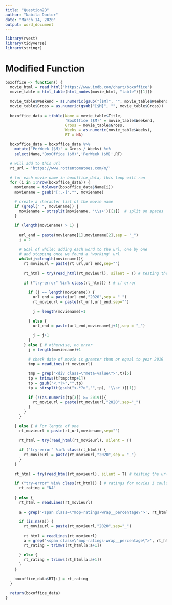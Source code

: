 ---
title: "Question2B"
author: "Nabila Doctor"
date: "March 14, 2020"
output: word_document
---

```{r, message=FALSE, warning=FALSE}
library(rvest)
library(tidyverse)
library(stringr)
```

# Modified Function
```{r, message=FALSE, warning=FALSE}
boxoffice <- function() {
  movie_html = read_html("https://www.imdb.com/chart/boxoffice")
  movie_table = html_table(html_nodes(movie_html, "table")[[1]])
  
  movie_table$Weekend = as.numeric(gsub("[$M]", "", movie_table$Weekend))
  movie_table$Gross = as.numeric(gsub("[$M]", "", movie_table$Gross))
  
  boxoffice_data = tibble(Name = movie_table$Title, 
                          'BoxOffice ($M)' = movie_table$Weekend,
                          Gross = movie_table$Gross, 
                          Weeks = as.numeric(movie_table$Weeks),
                          RT = NA)
  
  boxoffice_data = boxoffice_data %>% 
    mutate('PerWeek ($M)' = Gross / Weeks) %>% 
    select(Name,'BoxOffice ($M)','PerWeek ($M)',RT)
  
  # will add to this url
  rt_url = 'https://www.rottentomatoes.com/m/'
  
  # for each movie name in boxoffice_data, this loop will run
  for (i in 1:nrow(boxoffice_data)) {
    moviename = tolower(boxoffice_data$Name[i])
    moviename = gsub("[:.-]","", moviename)
    
    # create a character list of the movie name
    if (grepl(" ", moviename)) {
      moviename = strsplit(moviename, '\\s+')[[1]]  # split on spaces
    }
    
    if (length(moviename) > 1) {
      
      url_end = paste(moviename[1],moviename[2],sep = "_")
      j = 2
      
      # Goal of while: adding each word to the url, one by one
      # and stopping once we found a 'working' url
      while(j<=length(moviename)){
        rt_movieurl = paste(rt_url,url_end,sep="")
        
        rt_html = try(read_html(rt_movieurl), silent = T) # testing the url
        
        if ("try-error" %in% class(rt_html)) { # if error
          
          if (j == length(moviename)) {
            url_end = paste(url_end,"2020",sep = "_")
            rt_movieurl = paste(rt_url,url_end,sep="")
            
            j = length(moviename)+1
            
          } else {
            url_end = paste(url_end,moviename[j+1],sep = "_")
            
            j = j+1
          }
        } else { # otherwise, no error
          j = length(moviename)+1
          
          # check date of movie is greater than or equal to year 2019
          tmp = readLines(rt_movieurl)
            
          tmp = grep("<div class=\"meta-value\">",t)[5]
          tp = trimws(t[tmp:tmp+1])
          tp = gsub("<.*?>","",tp)
          tp = strsplit(gsub("<.*?>","",tp), '\\s+')[[1]]
          
          if (!(as.numeric(tp[3]) >= 2019)){
            rt_movieurl = paste(rt_movieurl,"2020",sep="_")
          }
        }
      }
      
    } else { # For length of one
      rt_movieurl = paste(rt_url,moviename,sep="")
      
      rt_html = try(read_html(rt_movieurl), silent = T)
      
      if ("try-error" %in% class(rt_html)) {
        rt_movieurl = paste(rt_movieurl,"2020",sep = "_")
      }
    }
    
    rt_html = try(read_html(rt_movieurl), silent = T) # testing the url
    
    if ("try-error" %in% class(rt_html)) { # ratings for movies I couldn't match
      rt_rating = "NA"
      
    } else {
      rt_html = readLines(rt_movieurl)
      
      a = grep('<span class=\"mop-ratings-wrap__percentage\">', rt_html)[1]
      
      if (is.na(a)) {
        rt_movieurl = paste(rt_movieurl,"2020",sep="_")
        
        rt_html = readLines(rt_movieurl)
        a = grep('<span class=\"mop-ratings-wrap__percentage\">', rt_html)[1]
        rt_rating = trimws(rt_html[a:a+1])
        
      } else {
        rt_rating = trimws(rt_html[a:a+1])
      }
    }
    
    boxoffice_data$RT[i] = rt_rating
  }
  
  return(boxoffice_data)
}
```
